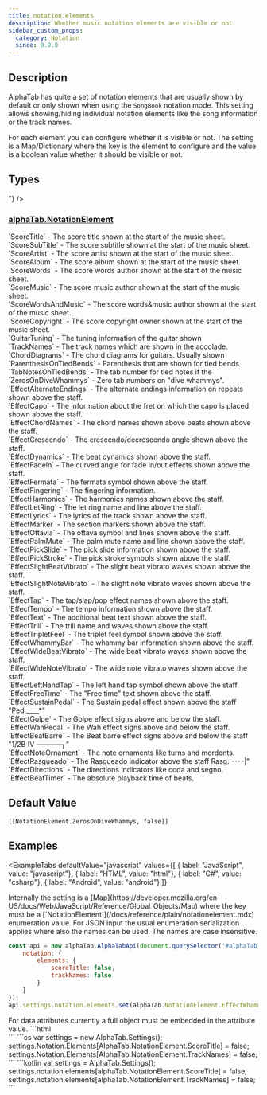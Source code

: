 ```yaml
---
title: notation.elements
description: Whether music notation elements are visible or not.
sidebar_custom_props:
  category: Notation
  since: 0.9.8
---
```


<SinceBadge since="0.9.8" />


## Description
AlphaTab has quite a set of notation elements that are usually shown by default or only shown when using
the `SongBook` notation mode. This setting allows showing/hiding individual notation elements like the
song information or the track names.

For each element you can configure whether it is visible or not. The setting is a Map/Dictionary where
the key is the element to configure and the value is a boolean value whether it should be visible or not.

<PropertyDescription showJson={true} />

## Types

<TypeTable>
    <TypeRow name={"Map<NotationElement, boolean>"} />
</TypeTable>

### [alphaTab.NotationElement](/docs/reference/plain/notationelement.mdx)
<TypeTable>
  <TypeRow type="all" name="alphaTab.NotationElement">
    `ScoreTitle` - The score title shown at the start of the music sheet.<br />
    `ScoreSubTitle` - The score subtitle shown at the start of the music sheet.<br />
    `ScoreArtist` - The score artist shown at the start of the music sheet.<br />
    `ScoreAlbum` - The score album shown at the start of the music sheet.<br />
    `ScoreWords` - The score words author shown at the start of the music sheet.<br />
    `ScoreMusic` - The score music author shown at the start of the music sheet.<br />
    `ScoreWordsAndMusic` - The score words&music author shown at the start of the music sheet.<br />
    `ScoreCopyright` - The score copyright owner shown at the start of the music sheet.<br />
    `GuitarTuning` - The tuning information of the guitar shown<br />
    `TrackNames` - The track names which are shown in the accolade.<br />
    `ChordDiagrams` - The chord diagrams for guitars. Usually shown<br />
    `ParenthesisOnTiedBends` - Parenthesis that are shown for tied bends<br />
    `TabNotesOnTiedBends` - The tab number for tied notes if the<br />
    `ZerosOnDiveWhammys` - Zero tab numbers on "dive whammys".<br />
    `EffectAlternateEndings` - The alternate endings information on repeats shown above the staff.<br />
    `EffectCapo` - The information about the fret on which the capo is placed shown above the staff.<br />
    `EffectChordNames` - The chord names shown above beats shown above the staff.<br />
    `EffectCrescendo` - The crescendo/decrescendo angle  shown above the staff.<br />
    `EffectDynamics` - The beat dynamics  shown above the staff.<br />
    `EffectFadeIn` - The curved angle for fade in/out effects  shown above the staff.<br />
    `EffectFermata` - The fermata symbol shown above the staff.<br />
    `EffectFingering` - The fingering information.<br />
    `EffectHarmonics` - The harmonics names shown above the staff.<br />
    `EffectLetRing` - The let ring name and line above the staff.<br />
    `EffectLyrics` - The lyrics of the track shown above the staff.<br />
    `EffectMarker` - The section markers shown above the staff.<br />
    `EffectOttavia` - The ottava symbol and lines shown above the staff.<br />
    `EffectPalmMute` - The palm mute name and line shown above the staff.<br />
    `EffectPickSlide` - The pick slide information shown above the staff.<br />
    `EffectPickStroke` - The pick stroke symbols shown above the staff.<br />
    `EffectSlightBeatVibrato` - The slight beat vibrato waves shown above the staff.<br />
    `EffectSlightNoteVibrato` - The slight note vibrato waves shown above the staff.<br />
    `EffectTap` - The tap/slap/pop effect names shown above the staff.<br />
    `EffectTempo` - The tempo information shown above the staff.<br />
    `EffectText` - The additional beat text shown above the staff.<br />
    `EffectTrill` - The trill name and waves shown above the staff.<br />
    `EffectTripletFeel` - The triplet feel symbol shown above the staff.<br />
    `EffectWhammyBar` - The whammy bar information shown above the staff.<br />
    `EffectWideBeatVibrato` - The wide beat vibrato waves shown above the staff.<br />
    `EffectWideNoteVibrato` - The wide note vibrato waves shown above the staff.<br />
    `EffectLeftHandTap` - The left hand tap symbol shown above the staff.<br />
    `EffectFreeTime` - The "Free time" text shown above the staff.<br />
    `EffectSustainPedal` - The Sustain pedal effect shown above the staff "Ped.____*"<br />
    `EffectGolpe` - The Golpe effect signs above and below the staff.<br />
    `EffectWahPedal` - The Wah effect signs above and below the staff.<br />
    `EffectBeatBarre` - The Beat barre effect signs above and below the staff "1/2B IV ─────┐"<br />
    `EffectNoteOrnament` - The note ornaments like turns and mordents.<br />
    `EffectRasgueado` - The Rasgueado indicator above the staff Rasg. ----|"<br />
    `EffectDirections` - The directions indicators like coda and segno.<br />
    `EffectBeatTimer` - The absolute playback time of beats.
  </TypeRow>
</TypeTable>

## Default Value

`[[NotationElement.ZerosOnDiveWhammys, false]]`

## Examples


<ExampleTabs    defaultValue="javascript"
    values={[
      { label: "JavaScript", value: "javascript"},
      { label: "HTML", value: "html"},
      { label: "C#", value: "csharp"},
      { label: "Android", value: "android"}
    ]}
>
<ExampleTabItem value="javascript">
Internally the setting is a [Map](https://developer.mozilla.org/en-US/docs/Web/JavaScript/Reference/Global_Objects/Map) where the key must be a [`NotationElement`](/docs/reference/plain/notationelement.mdx) enumeration value.
For JSON input the usual enumeration serialization applies where also the names can be used. The names
are case insensitive.

```js
const api = new alphaTab.AlphaTabApi(document.querySelector('#alphaTab'), {
    notation: {
        elements: {
            scoreTitle: false,
            trackNames: false
        }
    }
});
api.settings.notation.elements.set(alphaTab.NotationElement.EffectWhammyBar, false);
```
</ExampleTabItem>
<ExampleTabItem value="html">
For data attributes currently a full object must be embedded in the attribute value.
```html
<div id="alphaTab" data-notation-elements='{"ScoreTitle": false, "TrackNames": false}'></div>
```
</ExampleTabItem>
<ExampleTabItem value="csharp">
```cs
var settings = new AlphaTab.Settings();
settings.Notation.Elements[AlphaTab.NotationElement.ScoreTitle] = false;
settings.Notation.Elements[AlphaTab.NotationElement.TrackNames] = false;
```
</ExampleTabItem>
<ExampleTabItem value="android">
```kotlin
val settings = AlphaTab.Settings();
settings.notation.elements[alphaTab.NotationElement.ScoreTitle] = false;
settings.notation.elements[alphaTab.NotationElement.TrackNames] = false;
```
</ExampleTabItem>
</ExampleTabs>
